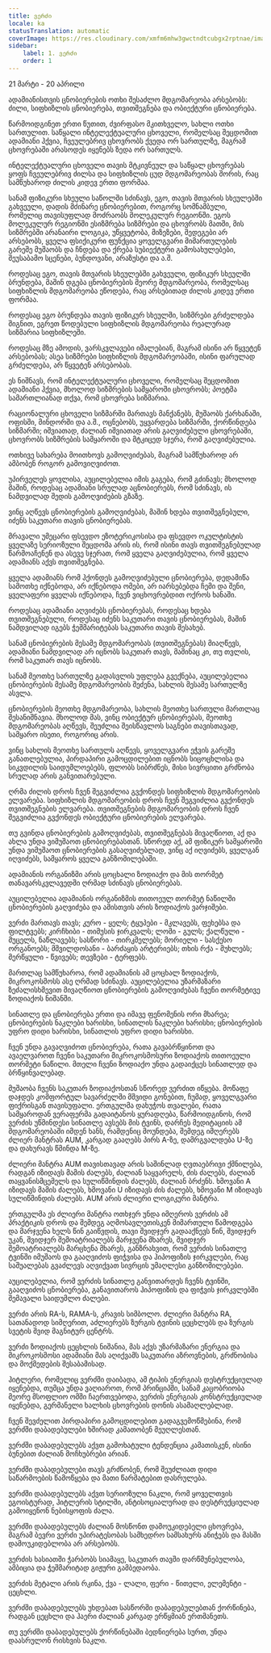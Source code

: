 ```yaml
---
title: ვერძი
locale: ka
statusTranslation: automatic
coverImage: https://res.cloudinary.com/xmfm6mhw3gwctndtcubgx2rptnae/image/upload/v1741354450/small_cover_tratado_esoterico_de_astrologia_hermetica_6210a35442.webp
sidebar:
    label: 1. ვერძი
    order: 1
---
```

21 მარტი - 20 აპრილი

ადამიანისთვის ცნობიერების ოთხი შესაძლო მდგომარეობა არსებობს: ძილი, სიფხიზლის ცნობიერება, თვითშეგნება და ობიექტური ცნობიერება.

წარმოიდგინეთ ერთი წუთით, ძვირფასო მკითხველო, სახლი ოთხი სართულით. საწყალი ინტელექტუალური ცხოველი, რომელსაც შეცდომით ადამიანი ჰქვია, ჩვეულებრივ ცხოვრობს ქვედა ორ სართულზე, მაგრამ ცხოვრებაში არასოდეს იყენებს ზედა ორ სართულს.

ინტელექტუალური ცხოველი თავის მტკივნეულ და საწყალ ცხოვრებას ყოფს ჩვეულებრივ ძილსა და სიფხიზლის ცუდ მდგომარეობას შორის, რაც სამწუხაროდ ძილის კიდევ ერთი ფორმაა.

სანამ ფიზიკური სხეული საწოლში სძინავს, ეგო, თავის მთვარის სხეულებში გახვეული, დადის მძინარე ცნობიერებით, როგორც სომნამბული, რომელიც თავისუფლად მოძრაობს მოლეკულურ რეგიონში. ეგოს მოლეკულურ რეგიონში ესიზმრება სიზმრები და ცხოვრობს მათში, მის სიზმრებში არანაირი ლოგიკა, უწყვეტობა, მიზეზები, შედეგები არ არსებობს, ყველა ფსიქიკური ფუნქცია ყოველგვარი მიმართულების გარეშე მუშაობს და ჩნდება და ქრება სუბიექტური გამოსახულებები, შეუსაბამო სცენები, ბუნდოვანი, არაზუსტი და ა.შ.

როდესაც ეგო, თავის მთვარის სხეულებში გახვეული, ფიზიკურ სხეულში ბრუნდება, მაშინ დგება ცნობიერების მეორე მდგომარეობა, რომელსაც სიფხიზლის მდგომარეობა ეწოდება, რაც არსებითად ძილის კიდევ ერთი ფორმაა.

როდესაც ეგო ბრუნდება თავის ფიზიკურ სხეულში, სიზმრები გრძელდება შიგნით, ეგრეთ წოდებული სიფხიზლის მდგომარეობა რეალურად სიზმარია სიფხიზლეში.

როდესაც მზე ამოდის, ვარსკვლავები იმალებიან, მაგრამ ისინი არ წყვეტენ არსებობას; ასეა სიზმრები სიფხიზლის მდგომარეობაში, ისინი ფარულად გრძელდება, არ წყვეტენ არსებობას.

ეს ნიშნავს, რომ ინტელექტუალური ცხოველი, რომელსაც შეცდომით ადამიანი ჰქვია, მხოლოდ სიზმრების სამყაროში ცხოვრობს; პოეტმა სამართლიანად თქვა, რომ ცხოვრება სიზმარია.

რაციონალური ცხოველი სიზმარში მართავს მანქანებს, მუშაობს ქარხანაში, ოფისში, მინდორში და ა.შ., ოცნებობს, უყვარდება სიზმარში, ქორწინდება სიზმარში; იშვიათად, ძალიან იშვიათად არის გაღვიძებული ცხოვრებაში, ცხოვრობს სიზმრების სამყაროში და მტკიცედ სჯერა, რომ გაღვიძებულია.

ოთხივე სახარება მოითხოვს გამოღვიძებას, მაგრამ სამწუხაროდ არ ამბობენ როგორ გამოვიღვიძოთ.

უპირველეს ყოვლისა, აუცილებელია იმის გაგება, რომ გძინავს; მხოლოდ მაშინ, როდესაც ადამიანი სრულად აცნობიერებს, რომ სძინავს, ის ნამდვილად შედის გამოღვიძების გზაზე.

ვინც აღწევს ცნობიერების გამოღვიძებას, მაშინ ხდება თვითშეგნებული, იძენს საკუთარი თავის ცნობიერებას.

მრავალი უმეცარი ფსევდო ეზოტერიკოსისა და ფსევდო ოკულტისტის ყველაზე სერიოზული შეცდომა არის ის, რომ ისინი თავს თვითშეგნებულად წარმოაჩენენ და ასევე სჯერათ, რომ ყველა გაღვიძებულია, რომ ყველა ადამიანს აქვს თვითშეგნება.

ყველა ადამიანს რომ ჰქონდეს გამოღვიძებული ცნობიერება, დედამიწა სამოთხე იქნებოდა, არ იქნებოდა ომები, არ იარსებებდა ჩემი და შენი, ყველაფერი ყველას იქნებოდა, ჩვენ ვიცხოვრებდით ოქროს ხანაში.

როდესაც ადამიანი აღვიძებს ცნობიერებას, როდესაც ხდება თვითშეგნებული, როდესაც იძენს საკუთარი თავის ცნობიერებას, მაშინ ნამდვილად იგებს ჭეშმარიტებას საკუთარი თავის შესახებ.

სანამ ცნობიერების მესამე მდგომარეობას (თვითშეგნებას) მიაღწევს, ადამიანი ნამდვილად არ იცნობს საკუთარ თავს, მაშინაც კი, თუ თვლის, რომ საკუთარ თავს იცნობს.

სანამ მეოთხე სართულზე გადასვლის უფლება გვექნება, აუცილებელია ცნობიერების მესამე მდგომარეობის შეძენა, სახლის მესამე სართულზე ასვლა.

ცნობიერების მეოთხე მდგომარეობა, სახლის მეოთხე სართული მართლაც შესანიშნავია. მხოლოდ მას, ვინც ობიექტურ ცნობიერებას, მეოთხე მდგომარეობას აღწევს, შეუძლია შეისწავლოს საგნები თავისთავად, სამყარო ისეთი, როგორიც არის.

ვინც სახლის მეოთხე სართულს აღწევს, ყოველგვარი ეჭვის გარეშე განათლებულია, პირდაპირი გამოცდილებით იცნობს სიცოცხლისა და სიკვდილის საიდუმლოებებს, ფლობს სიბრძნეს, მისი სივრცითი გრძნობა სრულად არის განვითარებული.

ღრმა ძილის დროს ჩვენ შეგვიძლია გვქონდეს სიფხიზლის მდგომარეობის ელვარება. სიფხიზლის მდგომარეობის დროს ჩვენ შეგვიძლია გვქონდეს თვითშეგნების ელვარება. თვითშეგნების მდგომარეობის დროს ჩვენ შეგვიძლია გვქონდეს ობიექტური ცნობიერების ელვარება.

თუ გვინდა ცნობიერების გამოღვიძებას, თვითშეგნებას მივაღწიოთ, აქ და ახლა უნდა ვიმუშაოთ ცნობიერებასთან. სწორედ აქ, ამ ფიზიკურ სამყაროში უნდა ვიმუშაოთ ცნობიერების გასაღვიძებლად, ვინც აქ იღვიძებს, ყველგან იღვიძებს, სამყაროს ყველა განზომილებაში.

ადამიანის ორგანიზმი არის ცოცხალი ზოდიაქო და მის თორმეტ თანავარსკვლავედში ღრმად სძინავს ცნობიერებას.

აუცილებელია ადამიანის ორგანიზმის თითოეულ თორმეტ ნაწილში ცნობიერების გაღვიძება და ამისთვის არის ზოდიაქოს ვარჯიშები.

ვერძი მართავს თავს; კურო - ყელს; ტყუპები - მკლავებს, ფეხებსა და ფილტვებს; კირჩხიბი - თიმუსის ჯირკვალს; ლომი - გულს; ქალწული - მუცელს, ნაწლავებს; სასწორი - თირკმელებს; მორიელი - სასქესო ორგანოებს; მშვილდოსანი - ბარძაყის არტერიებს; თხის რქა - მუხლებს; მერწყული - წვივებს; თევზები - ტერფებს.

მართლაც სამწუხაროა, რომ ადამიანის ამ ცოცხალ ზოდიაქოს, მიკროკოსმოსს ასე ღრმად სძინავს. აუცილებელია უზარმაზარი ზეძალისხმევით მივაღწიოთ ცნობიერების გამოღვიძებას ჩვენი თორმეტივე ზოდიაქოს ნიშანში.

სინათლე და ცნობიერება ერთი და იმავე ფენომენის ორი მხარეა; ცნობიერების ნაკლები ხარისხი, სინათლის ნაკლები ხარისხი; ცნობიერების უფრო დიდი ხარისხი, სინათლის უფრო დიდი ხარისხი.

ჩვენ უნდა გავაღვიძოთ ცნობიერება, რათა გავაბრწყინოთ და ავაელვაროთ ჩვენი საკუთარი მიკროკოსმოსური ზოდიაქოს თითოეული თორმეტი ნაწილი. მთელი ჩვენი ზოდიაქო უნდა გადაიქცეს სინათლედ და ბრწყინვალებად.

მუშაობა ჩვენს საკუთარ ზოდიაქოსთან სწორედ ვერძით იწყება. მოწაფე დაჯდეს კომფორტულ სავარძელში მშვიდი გონებით, ჩუმად, ყოველგვარი ფიქრისგან თავისუფალი. ერთგულმა დახუჭოს თვალები, რათა სამყაროდან ვერაფერმა გადაიტანოს ყურადღება, წარმოიდგინოს, რომ ვერძის უწმინდესი სინათლე ავსებს მის ტვინს, დარჩეს მედიტაციის ამ მდგომარეობაში იმდენ ხანს, რამდენიც მოუნდება, შემდეგ იმღერებს ძლიერ მანტრას AUM, კარგად გააღებს პირს A-ზე, დამრგვალდება U-ზე და დახურავს წმინდა M-ზე.

ძლიერი მანტრა AUM თავისთავად არის საშინლად ღვთაებრივი ქმნილება, რადგან იზიდავს მამის ძალებს, ძალიან საყვარელს, ძის ძალებს, ძალიან თაყვანისმცემელს და სულიწმინდის ძალებს, ძალიან ბრძენს. ხმოვანი A იზიდავს მამის ძალებს, ხმოვანი U იზიდავს ძის ძალებს, ხმოვანი M იზიდავს სულიწმინდის ძალებს. AUM არის ძლიერი ლოგიკური მანტრა.

ერთგულმა ეს ძლიერი მანტრა ოთხჯერ უნდა იმღეროს ვერძის ამ პრაქტიკის დროს და შემდეგ აღმოსავლეთისკენ მიმართული წამოდგება და მარჯვენა ხელს წინ გაიწვდის, თავი შვიდჯერ გადააქნევს წინ, შვიდჯერ უკან, შვიდჯერ შემოატრიალებს მარჯვენა მხარეს, შვიდჯერ შემოატრიალებს მარცხენა მხარეს, განზრახვით, რომ ვერძის სინათლე ტვინში იმუშაოს და გააღვიძოს ფიჭვისა და ჰიპოფიზის ჯირკვლები, რაც საშუალებას გვაძლევს აღვიქვათ სივრცის უმაღლესი განზომილებები.

აუცილებელია, რომ ვერძის სინათლე განვითარდეს ჩვენს ტვინში, გააღვიძოს ცნობიერება, განავითაროს ჰიპოფიზის და ფიჭვის ჯირკვლებში შემავალი საიდუმლო ძალები.

ვერძი არის RA-ს, RAMA-ს, კრავის სიმბოლო. ძლიერი მანტრა RA, სათანადოდ სიმღერით, აძლიერებს ზურგის ტვინის ცეცხლებს და ზურგის სვეტის შვიდ მაგნიტურ ცენტრს.

ვერძი ზოდიაქოს ცეცხლის ნიშანია, მას აქვს უზარმაზარი ენერგია და მიკროკოსმოსი ადამიანი მას აღიქვამს საკუთარი აზროვნების, გრძნობისა და მოქმედების შესაბამისად.

ჰიტლერი, რომელიც ვერძში დაიბადა, ამ ტიპის ენერგიას დესტრუქციულად იყენებდა, თუმცა უნდა ვაღიაროთ, რომ პრინციპში, სანამ კაცობრიობა მეორე მსოფლიო ომში ჩაერთვებოდა, ვერძის ენერგიას კონსტრუქციულად იყენებდა, გერმანელი ხალხის ცხოვრების დონის ასამაღლებლად.

ჩვენ შევძელით პირდაპირი გამოცდილებით გადაგვემოწმებინა, რომ ვერძში დაბადებულები ხშირად კამათობენ მეუღლესთან.

ვერძში დაბადებულებს აქვთ გამოხატული ტენდენცია კამათისკენ, ისინი ბუნებით ძალიან მოჩხუბრები არიან.

ვერძში დაბადებულები თავს გრძნობენ, რომ შეუძლიათ დიდი საწარმოების წამოწყება და მათი წარმატებით დასრულება.

ვერძში დაბადებულებს აქვთ სერიოზული ნაკლი, რომ ყოველთვის ეგოისტურად, ჰიტლერის სტილში, ანტისოციალურად და დესტრუქციულად გამოიყენონ ნებისყოფის ძალა.

ვერძში დაბადებულებს ძალიან მოსწონთ დამოუკიდებელი ცხოვრება, მაგრამ ბევრი ვერძი უპირატესობას სამხედრო სამსახურს ანიჭებს და მასში დამოუკიდებლობა არ არსებობს.

ვერძის ხასიათში ჭარბობს სიამაყე, საკუთარ თავში დარწმუნებულობა, ამბიცია და ჭეშმარიტად გიჟური გამბედაობა.

ვერძის მეტალი არის რკინა, ქვა - ლალი, ფერი - წითელი, ელემენტი - ცეცხლი.

ვერძში დაბადებულებს უხდებათ სასწორში დაბადებულებთან ქორწინება, რადგან ცეცხლი და ჰაერი ძალიან კარგად ერწყმიან ერთმანეთს.

თუ ვერძში დაბადებულებს ქორწინებაში ბედნიერება სურთ, უნდა დაასრულონ რისხვის ნაკლი.

